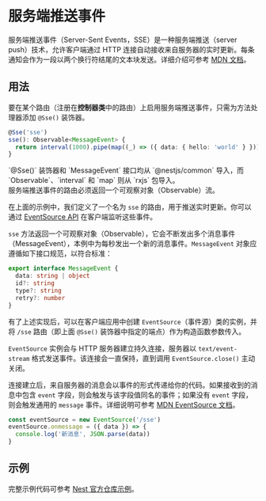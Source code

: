 # 服务端推送事件

服务端推送事件（Server-Sent Events，SSE）是一种服务端推送（server push）技术，允许客户端通过 HTTP 连接自动接收来自服务器的实时更新。每条通知会作为一段以两个换行符结尾的文本块发送。详细介绍可参考 [MDN 文档](https://developer.mozilla.org/zh-CN/docs/Web/API/Server-sent_events)。

## 用法

要在某个路由（注册在**控制器类**中的路由）上启用服务端推送事件，只需为方法处理器添加 `@Sse()` 装饰器。

```ts
@Sse('sse')
sse(): Observable<MessageEvent> {
  return interval(1000).pipe(map((_) => ({ data: { hello: 'world' } })));
}
```

<CalloutInfo>
  `@Sse()` 装饰器和 `MessageEvent` 接口均从 `@nestjs/common` 导入，而 `Observable`、`interval` 和
  `map` 则从 `rxjs` 包导入。
</CalloutInfo>

<CalloutInfo type="warning">
  <div>服务端推送事件的路由必须返回一个可观察对象（Observable）流。</div>
</CalloutInfo>

在上面的示例中，我们定义了一个名为 `sse` 的路由，用于推送实时更新。你可以通过 [EventSource API](https://developer.mozilla.org/zh-CN/docs/Web/API/EventSource) 在客户端监听这些事件。

`sse` 方法返回一个可观察对象（Observable），它会不断发出多个消息事件（MessageEvent），本例中为每秒发出一个新的消息事件。`MessageEvent` 对象应遵循如下接口规范，以符合标准：

```ts
export interface MessageEvent {
  data: string | object
  id?: string
  type?: string
  retry?: number
}
```

有了上述实现后，可以在客户端应用中创建 `EventSource`（事件源）类的实例，并将 `/sse` 路由（即上面 `@Sse()` 装饰器中指定的端点）作为构造函数参数传入。

`EventSource` 实例会与 HTTP 服务器建立持久连接，服务器以 `text/event-stream` 格式发送事件。该连接会一直保持，直到调用 `EventSource.close()` 主动关闭。

连接建立后，来自服务器的消息会以事件的形式传递给你的代码。如果接收到的消息中包含 `event` 字段，则会触发与该字段值同名的事件；如果没有 `event` 字段，则会触发通用的 `message` 事件。详细说明可参考 [MDN EventSource 文档](https://developer.mozilla.org/zh-CN/docs/Web/API/EventSource)。

```js
const eventSource = new EventSource('/sse')
eventSource.onmessage = ({ data }) => {
  console.log('新消息', JSON.parse(data))
}
```

## 示例

完整示例代码可参考 [Nest 官方仓库示例](https://github.com/nestjs/nest/tree/master/sample/28-sse)。
